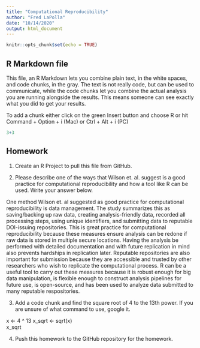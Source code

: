 ```yaml
---
title: "Computational Reproducibility"
author: "Fred LaPolla"
date: "10/14/2020"
output: html_document
---
```


```r
knitr::opts_chunk$set(echo = TRUE)
```

## R Markdown file

This file, an R Markdown lets you combine plain text, in the white spaces, and code chunks, in the gray. The text is not really code, but can be used to communicate, while the code chunks let you combine the actual analysis you are running alongside the results. This means someone can see exactly what you did to get your results.

To add a chunk either click on the green Insert button and choose R or hit Command + Option + i (Mac) or Ctrl + Alt + i (PC)

```r
3+3
```

## Homework

1) Create an R Project to pull this file from GitHub. 

2) Please describe one of the ways that Wilson et. al. suggest is a good practice for computational reproducibility and how a tool like R can be used. Write your answer below.

One method Wilson et. al suggested as good practice for computational reproducibility is data management. The study summarizes this as saving/backing up raw data, creating analysis-friendly data, recorded all processing steps, using unique identifiers, and submitting data to reputable DOI-issuing repositories. This is great practice for computational reproducibility because these measures ensure analysis can be redone if raw data is stored in multiple secure locations. Having the analysis be performed with detailed documentation and with future replication in mind also prevents hardships in replication later. Reputable repositories are also important for submission because they are accessible and trusted by other researchers who wish to replicate the computational process. R can be a useful tool to carry out these measures because it is robust enough for big data manipulation, is flexible enough to construct analysis pipelines for future use, is open-source, and has been used to analyze data submitted to many reputable respositories. 

3) Add a code chunk and find the square root of 4 to the 13th power. If you are unsure of what command to use, google it. 

x <- 4 ^ 13
x_sqrt <- sqrt(x)  
x_sqrt

4) Push this homework to the GitHub repository for the homework. 





